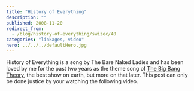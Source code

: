 ```yaml
---
title: "History of Everything"
description: ""
published: 2008-11-20
redirect_from:
  - /blog/history-of-everything/swizec/40
categories: "linkages, video"
hero: ../../../defaultHero.jpg
---
```


History of Everything is a song by The Bare Naked Ladies and has been loved by me for the past two years as the theme song of [The Big Bang Theory](http://en.wikipedia.org/wiki/The_big_bang_theory), the best show on earth, but more on that later. This post can only be done justice by your watching the following video.
